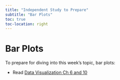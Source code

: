 ```yaml
---
title: "Independent Study to Prepare"
subtitle: "Bar Plots"
toc: true
toc-location: right
---
```


# Bar Plots

To prepare for diving into this week's topic, bar plots:

- Read [Data Visualization Ch 6 and 10](https://clauswilke.com/dataviz/)
